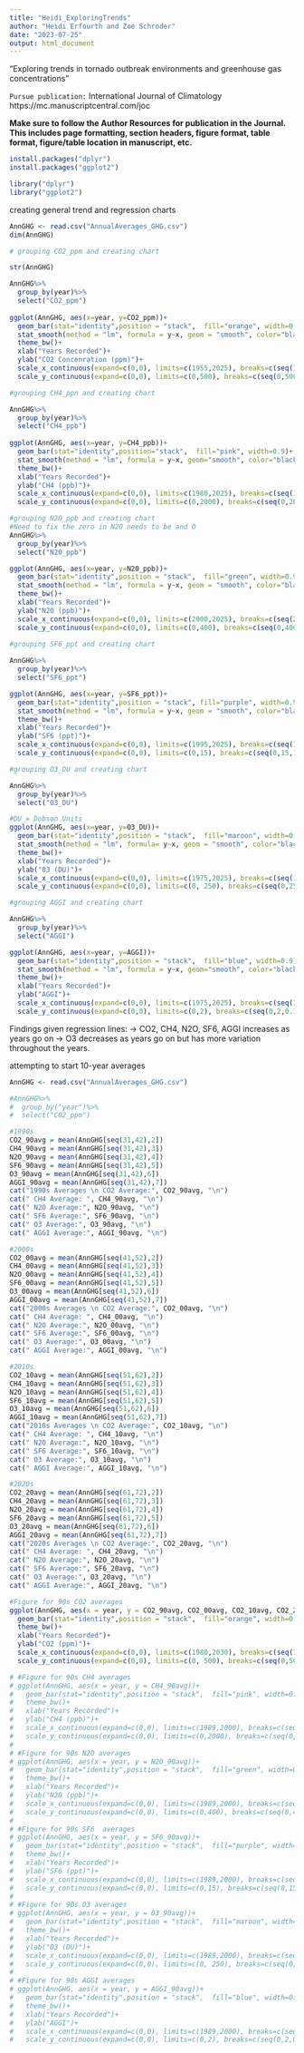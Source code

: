 ```yaml
---
title: "Heidi_ExploringTrends"
author: "Heidi Erfourth and Zoe Schroder"
date: "2023-07-25"
output: html_document
---
```


“Exploring trends in tornado outbreak environments and greenhouse gas concentrations” 

`Pursue publication:` International Journal of Climatology
                      https://mc.manuscriptcentral.com/joc 

**Make sure to follow the Author Resources for publication in the Journal. This includes page formatting, section headers, figure format, table format, figure/table location in manuscript, etc.**

```r
install.packages("dplyr")
install.packages("ggplot2")
```

```r
library("dplyr")
library("ggplot2")
```

creating general trend and regression charts 
```r
AnnGHG <- read.csv("AnnualAverages_GHG.csv")
dim(AnnGHG)

# grouping CO2_ppm and creating chart

str(AnnGHG)

AnnGHG%>%
  group_by(year)%>%
  select("CO2_ppm")
  
ggplot(AnnGHG, aes(x=year, y=CO2_ppm))+
  geom_bar(stat="identity",position = "stack",  fill="orange", width=0.9)+
  stat_smooth(method = "lm", formula = y~x, geom = "smooth", color="black",linewidth=1.5)+
  theme_bw()+
  xlab("Years Recorded")+
  ylab("CO2 Concenration (ppm)")+
  scale_x_continuous(expand=c(0,0), limits=c(1955,2025), breaks=c(seq(1960,2025,10)))+
  scale_y_continuous(expand=c(0,0), limits=c(0,500), breaks=c(seq(0,500,50)))

#grouping CH4_ppn and creating chart

AnnGHG%>%
  group_by(year)%>%
  select("CH4_ppb")
  
ggplot(AnnGHG, aes(x=year, y=CH4_ppb))+
  geom_bar(stat="identity",position="stack",  fill="pink", width=0.9)+
  stat_smooth(method = "lm", formula = y~x, geom="smooth", color="black", linewidth=1.5)+
  theme_bw()+
  xlab("Years Recorded")+
  ylab("CH4 (ppb)")+
  scale_x_continuous(expand=c(0,0), limits=c(1980,2025), breaks=c(seq(1980, 2025, 10)))+
  scale_y_continuous(expand=c(0,0), limits=c(0,2000), breaks=c(seq(0,2000,100)))

#grouping N2O_ppb and creating chart
#Need to fix the zero in N2O needs to be and O
AnnGHG%>%
  group_by(year)%>%
  select("N20_ppb")

ggplot(AnnGHG, aes(x=year, y=N20_ppb))+
  geom_bar(stat="identity",position = "stack",  fill="green", width=0.9)+
  stat_smooth(method = "lm", formula = y~x, geom = "smooth", color="black", linewidth=1.5)+
  theme_bw()+
  xlab("Years Recorded")+
  ylab("N2O (ppb)")+
  scale_x_continuous(expand=c(0,0), limits=c(2000,2025), breaks=c(seq(2000, 2025, 4)))+
  scale_y_continuous(expand=c(0,0), limits=c(0,400), breaks=c(seq(0,400,25)))
  
#grouping SF6_ppt and creating chart

AnnGHG%>%
  group_by(year)%>%
  select("SF6_ppt")

ggplot(AnnGHG, aes(x=year, y=SF6_ppt))+
  geom_bar(stat="identity",position = "stack", fill="purple", width=0.9)+
  stat_smooth(method = "lm", formula = y~x, geom = "smooth", color="black", linewidth=1.5)+
  theme_bw()+
  xlab("Years Recorded")+
  ylab("SF6 (ppt)")+
  scale_x_continuous(expand=c(0,0), limits=c(1995,2025), breaks=c(seq(1995, 2025, 4)))+
  scale_y_continuous(expand=c(0,0), limits=c(0,15), breaks=c(seq(0,15,1)))

#grouping O3_DU and creating chart

AnnGHG%>%
  group_by(year)%>%
  select("O3_DU")

#DU = Dobson Units
ggplot(AnnGHG, aes(x=year, y=O3_DU))+
  geom_bar(stat="identity",position = "stack",  fill="maroon", width=0.9)+
  stat_smooth(method = "lm", formula= y~x, geom = "smooth", color="black", linewidth=1.5)+
  theme_bw()+
  xlab("Years Recorded")+
  ylab("03 (DU)")+
  scale_x_continuous(expand=c(0,0), limits=c(1975,2025), breaks=c(seq(1975, 2025, 4)))+
  scale_y_continuous(expand=c(0,0), limits=c(0, 250), breaks=c(seq(0,250, 25)))

#grouping AGGI and creating chart

AnnGHG%>%
  group_by(year)%>%
  select("AGGI")

ggplot(AnnGHG, aes(x=year, y=AGGI))+
  geom_bar(stat="identity",position = "stack",  fill="blue", width=0.9)+
  stat_smooth(method = "lm", formula = y~x, geom="smooth", color="black", linewidth=1.5)+
  theme_bw()+
  xlab("Years Recorded")+
  ylab("AGGI")+
  scale_x_continuous(expand=c(0,0), limits=c(1975,2025), breaks=c(seq(1975, 2025, 4)))+
  scale_y_continuous(expand=c(0,0), limits=c(0,2), breaks=c(seq(0,2,0.1)))

```
Findings given regression lines:
  -> CO2, CH4, N2O, SF6, AGGI  increases as years go on
  -> O3 decreases as years go on but has more variation throughout the years. 

attempting to start 10-year averages
```r
AnnGHG <- read.csv("AnnualAverages_GHG.csv")

#AnnGHG%>%
#  group_by("year")%>%
#  select("CO2_ppm")

#1990s 
CO2_90avg = mean(AnnGHG[seq(31,42),2]) 
CH4_90avg = mean(AnnGHG[seq(31,42),3])
N2O_90avg = mean(AnnGHG[seq(31,42),4]) 
SF6_90avg = mean(AnnGHG[seq(31,42),5]) 
O3_90avg = mean(AnnGHG[seq(31,42),6]) 
AGGI_90avg = mean(AnnGHG[seq(31,42),7]) 
cat("1990s Averages \n CO2 Average:", CO2_90avg, "\n")
cat(" CH4 Average: ", CH4_90avg, "\n")
cat(" N2O Average:", N2O_90avg, "\n")
cat(" SF6 Average:", SF6_90avg, "\n")
cat(" O3 Average:", O3_90avg, "\n")
cat(" AGGI Average:", AGGI_90avg, "\n")

#2000s 
CO2_00avg = mean(AnnGHG[seq(41,52),2]) 
CH4_00avg = mean(AnnGHG[seq(41,52),3])
N2O_00avg = mean(AnnGHG[seq(41,52),4]) 
SF6_00avg = mean(AnnGHG[seq(41,52),5]) 
O3_00avg = mean(AnnGHG[seq(41,52),6]) 
AGGI_00avg = mean(AnnGHG[seq(41,52),7]) 
cat("2000s Averages \n CO2 Average:", CO2_00avg, "\n")
cat(" CH4 Average: ", CH4_00avg, "\n")
cat(" N2O Average:", N2O_00avg, "\n")
cat(" SF6 Average:", SF6_00avg, "\n")
cat(" O3 Average:", O3_00avg, "\n")
cat(" AGGI Average:", AGGI_00avg, "\n")

#2010s
CO2_10avg = mean(AnnGHG[seq(51,62),2]) 
CH4_10avg = mean(AnnGHG[seq(51,62),3])
N2O_10avg = mean(AnnGHG[seq(51,62),4]) 
SF6_10avg = mean(AnnGHG[seq(51,62),5]) 
O3_10avg = mean(AnnGHG[seq(51,62),6]) 
AGGI_10avg = mean(AnnGHG[seq(51,62),7]) 
cat("2010s Averages \n CO2 Average:", CO2_10avg, "\n")
cat(" CH4 Average: ", CH4_10avg, "\n")
cat(" N2O Average:", N2O_10avg, "\n")
cat(" SF6 Average:", SF6_10avg, "\n")
cat(" O3 Average:", O3_10avg, "\n")
cat(" AGGI Average:", AGGI_10avg, "\n")

#2020s 
CO2_20avg = mean(AnnGHG[seq(61,72),2]) 
CH4_20avg = mean(AnnGHG[seq(61,72),3])
N2O_20avg = mean(AnnGHG[seq(61,72),4]) 
SF6_20avg = mean(AnnGHG[seq(61,72),5]) 
O3_20avg = mean(AnnGHG[seq(61,72),6]) 
AGGI_20avg = mean(AnnGHG[seq(61,72),7]) 
cat("2020s Averages \n CO2 Average:", CO2_20avg, "\n")
cat(" CH4 Average: ", CH4_20avg, "\n")
cat(" N2O Average:", N2O_20avg, "\n")
cat(" SF6 Average:", SF6_20avg, "\n")
cat(" O3 Average:", O3_20avg, "\n")
cat(" AGGI Average:", AGGI_20avg, "\n")

#Figure for 90s CO2 averages
ggplot(AnnGHG, aes(x = year, y = CO2_90avg, CO2_00avg, CO2_10avg, CO2_20avg))+
  geom_bar(stat="identity",position = "stack",  fill="orange", width=0.9)+
  theme_bw()+
  xlab("Years Recorded")+
  ylab("CO2 (ppm)")+
  scale_x_continuous(expand=c(0,0), limits=c(1980,2030), breaks=c(seq(1980, 2030, 10)))+
  scale_y_continuous(expand=c(0,0), limits=c(0, 500), breaks=c(seq(0,500, 100)))

# #Figure for 90s CH4 averages
# ggplot(AnnGHG, aes(x = year, y = CH4_90avg))+
#   geom_bar(stat="identity",position = "stack",  fill="pink", width=0.9)+
#   theme_bw()+
#   xlab("Years Recorded")+
#   ylab("CH4 (ppb)")+
#   scale_x_continuous(expand=c(0,0), limits=c(1989,2000), breaks=c(seq(1989, 2000, 1)))+
#   scale_y_continuous(expand=c(0,0), limits=c(0,2000), breaks=c(seq(0,2000,100)))
# 
# #Figure for 90s N2O averages
# ggplot(AnnGHG, aes(x = year, y = N2O_90avg))+
#   geom_bar(stat="identity",position = "stack",  fill="green", width=0.9)+
#   theme_bw()+
#   xlab("Years Recorded")+
#   ylab("N2O (ppb)")+
#   scale_x_continuous(expand=c(0,0), limits=c(1989,2000), breaks=c(seq(1989, 2000, 1)))+
#   scale_y_continuous(expand=c(0,0), limits=c(0,400), breaks=c(seq(0,400,25)))
# 
# #Figure for 90s SF6  averages
# ggplot(AnnGHG, aes(x = year, y = SF6_90avg))+
#   geom_bar(stat="identity",position = "stack",  fill="purple", width=0.9)+
#   theme_bw()+
#   xlab("Years Recorded")+
#   ylab("SF6 (ppt)")+
#   scale_x_continuous(expand=c(0,0), limits=c(1989,2000), breaks=c(seq(1989, 2000, 1)))+
#   scale_y_continuous(expand=c(0,0), limits=c(0,15), breaks=c(seq(0,15,1)))
# 
# #Figure for 90s O3 averages
# ggplot(AnnGHG, aes(x = year, y = O3_90avg))+
#   geom_bar(stat="identity",position = "stack",  fill="maroon", width=0.9)+
#   theme_bw()+
#   xlab("Years Recorded")+
#   ylab("O3 (DU)")+
#   scale_x_continuous(expand=c(0,0), limits=c(1989,2000), breaks=c(seq(1989, 2000, 1)))+
#   scale_y_continuous(expand=c(0,0), limits=c(0, 250), breaks=c(seq(0,250, 25)))
# 
# #Figure for 90s AGGI averages
# ggplot(AnnGHG, aes(x = year, y = AGGI_90avg))+
#   geom_bar(stat="identity",position = "stack",  fill="blue", width=0.9)+
#   theme_bw()+
#   xlab("Years Recorded")+
#   ylab("AGGI")+
#   scale_x_continuous(expand=c(0,0), limits=c(1989,2000), breaks=c(seq(1989, 2000, 1)))+
#   scale_y_continuous(expand=c(0,0), limits=c(0,2), breaks=c(seq(0,2,0.1)))
```

 